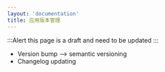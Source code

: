 ```yaml
---
layout: 'documentation'
title: 应用版本管理
---
```


:::Alert
this page is a draft and need to be updated
:::

- Version bump —> semantic versioning
- Changelog updating
